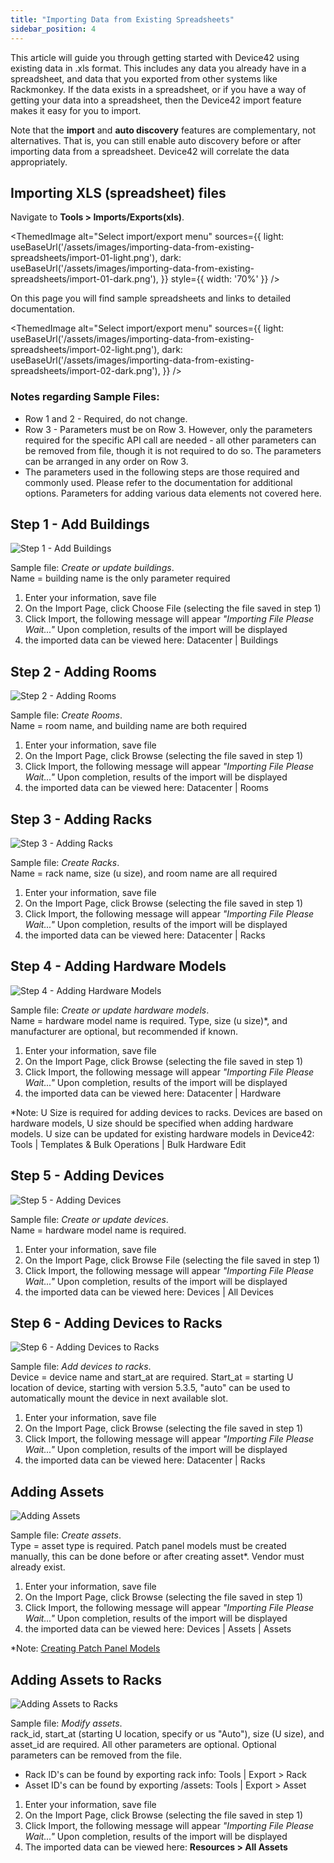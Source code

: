 ```yaml
---
title: "Importing Data from Existing Spreadsheets"
sidebar_position: 4
---
```



This article will guide you through getting started with Device42 using existing data in .xls format. This includes any data you already have in a spreadsheet, and data that you exported from other systems like Rackmonkey. If the data exists in a spreadsheet, or if you have a way of getting your data into a spreadsheet, then the Device42 import feature makes it easy for you to import.

Note that the **import** and **auto discovery** features are complementary, not alternatives. That is, you can still enable auto discovery before or after importing data from a spreadsheet. Device42 will correlate the data appropriately.

## Importing XLS (spreadsheet) files

Navigate to **Tools > Imports/Exports(xls)**. 

<ThemedImage
  alt="Select import/export menu"
  sources={{
    light: useBaseUrl('/assets/images/importing-data-from-existing-spreadsheets/import-01-light.png'),
    dark: useBaseUrl('/assets/images/importing-data-from-existing-spreadsheets/import-01-dark.png'),
  }}
  style={{ width: '70%' }} 
/>

On this page you will find sample spreadsheets and links to detailed documentation.

<ThemedImage
  alt="Select import/export menu"
  sources={{
    light: useBaseUrl('/assets/images/importing-data-from-existing-spreadsheets/import-02-light.png'),
    dark: useBaseUrl('/assets/images/importing-data-from-existing-spreadsheets/import-02-dark.png'),
  }}
/>


### Notes regarding Sample Files:

- Row 1 and 2 - Required, do not change.
- Row 3 - Parameters must be on Row 3. However, only the parameters required for the specific API call are needed - all other parameters can be removed from file, though it is not required to do so. The parameters can be arranged in any order on Row 3.
- The parameters used in the following steps are those required and commonly used. Please refer to the documentation for additional options. Parameters for adding various data elements not covered here.

## Step 1 - Add Buildings

![Step 1 - Add Buildings](/assets/images/apibuildings2.png)

Sample file: _Create or update buildings_.  
Name = building name is the only parameter required

1. Enter your information, save file
2. On the Import Page, click Choose File (selecting the file saved in step 1)
3. Click Import, the following message will appear _"Importing File Please Wait..."_ Upon completion, results of the import will be displayed
4. the imported data can be viewed here: Datacenter | Buildings

## Step 2 - Adding Rooms

![Step 2 - Adding Rooms](/assets/images/apirooms2.png)

Sample file: _Create Rooms_.  
Name = room name, and building name are both required

1. Enter your information, save file
2. On the Import Page, click Browse (selecting the file saved in step 1)
3. Click Import, the following message will appear _"Importing File Please Wait..."_ Upon completion, results of the import will be displayed
4. the imported data can be viewed here: Datacenter | Rooms

## Step 3 - Adding Racks

![Step 3 - Adding Racks](/assets/images/apiracks2.png)

Sample file: _Create Racks_.  
Name = rack name, size (u size), and room name are all required

1. Enter your information, save file
2. On the Import Page, click Browse (selecting the file saved in step 1)
3. Click Import, the following message will appear _"Importing File Please Wait..."_ Upon completion, results of the import will be displayed
4. the imported data can be viewed here: Datacenter | Racks

## Step 4 - Adding Hardware Models

![Step 4 - Adding Hardware Models](/assets/images/apiaddinghardware.png)

Sample file: _Create or update hardware models_.  
Name = hardware model name is required. Type, size (u size)\*, and manufacturer are optional, but recommended if known.

1. Enter your information, save file
2. On the Import Page, click Browse (selecting the file saved in step 1)
3. Click Import, the following message will appear _"Importing File Please Wait..."_ Upon completion, results of the import will be displayed
4. the imported data can be viewed here: Datacenter | Hardware

\*Note: U Size is required for adding devices to racks. Devices are based on hardware models, U size should be specified when adding hardware models. U size can be updated for existing hardware models in Device42: Tools | Templates & Bulk Operations | Bulk Hardware Edit

## Step 5 - Adding Devices

![Step 5 - Adding Devices](/assets/images/apidevices.png)

Sample file: _Create or update devices_.  
Name = hardware model name is required.

1. Enter your information, save file
2. On the Import Page, click Browse File (selecting the file saved in step 1)
3. Click Import, the following message will appear _"Importing File Please Wait..."_ Upon completion, results of the import will be displayed
4. the imported data can be viewed here: Devices | All Devices

## Step 6 - Adding Devices to Racks

![Step 6 - Adding Devices to Racks](/assets/images/apidevrack.png)

Sample file: _Add devices to racks_.  
Device = device name and start\_at are required. Start\_at = starting U location of device, starting with version 5.3.5, "auto" can be used to automatically mount the device in next available slot.

1. Enter your information, save file
2. On the Import Page, click Browse (selecting the file saved in step 1)
3. Click Import, the following message will appear _"Importing File Please Wait..."_ Upon completion, results of the import will be displayed
4. the imported data can be viewed here: Datacenter | Racks

## Adding Assets

![Adding Assets](/assets/images/apiassetscreate.png)

Sample file: _Create assets_.  
Type = asset type is required. Patch panel models must be created manually, this can be done before or after creating asset\*. Vendor must already exist.

1. Enter your information, save file
2. On the Import Page, click Browse (selecting the file saved in step 1)
3. Click Import, the following message will appear _"Importing File Please Wait..."_ Upon completion, results of the import will be displayed
4. the imported data can be viewed here: Devices | Assets | Assets

\*Note: [Creating Patch Panel Models](infrastructure-management/connectivity/patch-panels/creating-patch-panels-from-scratch-in-device42-an-example.mdx)

## Adding Assets to Racks

![Adding Assets to Racks](/assets/images/apiassetsupdate.png)

Sample file: _Modify assets_.  
rack\_id, start\_at (starting U location, specify or us "Auto"), size (U size), and asset\_id are required. All other parameters are optional. Optional parameters can be removed from the file.

- Rack ID's can be found by exporting rack info: Tools | Export > Rack
- Asset ID's can be found by exporting /assets: Tools | Export > Asset

1. Enter your information, save file
2. On the Import Page, click Browse (selecting the file saved in step 1)
3. Click Import, the following message will appear _"Importing File Please Wait..."_ Upon completion, results of the import will be displayed
4. The imported data can be viewed here: **Resources > All Assets**
